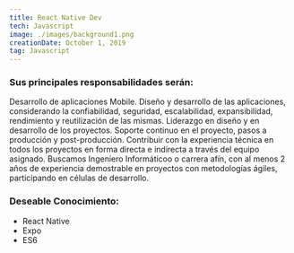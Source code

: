 ```yaml
---
title: React Native Dev
tech: Javascript
image: ./images/background1.png
creationDate: October 1, 2019
tag: Javascript
---
```


### Sus principales responsabilidades serán:

Desarrollo de aplicaciones Mobile.
Diseño y desarrollo de las aplicaciones, considerando la confiabilidad, seguridad, escalabilidad, expansibilidad, rendimiento y reutilización de las mismas.
Liderazgo en diseño y en desarrollo de los proyectos.
Soporte continuo en el proyecto, pasos a producción y post-producción.
Contribuir con la experiencia técnica en todos los proyectos en forma directa e indirecta a través del equipo asignado.
Buscamos Ingeniero Informáticoo o carrera afín, con al menos 2 años de experiencia demostrable en proyectos con metodologías ágiles, participando en células de desarrollo.

### Deseable Conocimiento:

- React Native
- Expo
- ES6

